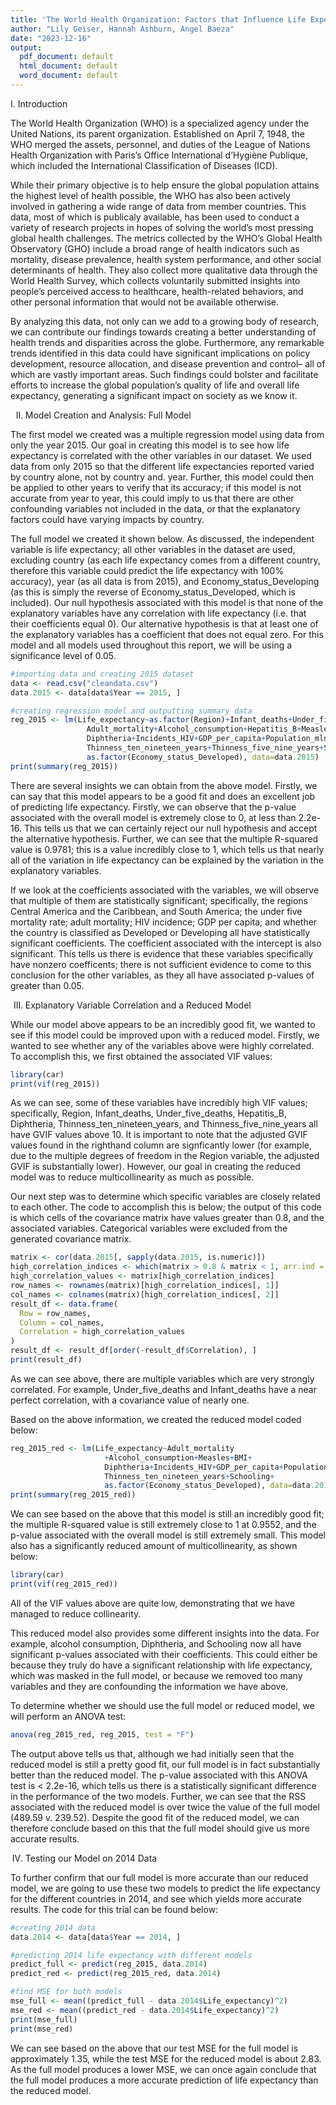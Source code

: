 ```yaml
---
title: 'The World Health Organization: Factors that Influence Life Expectancy'
author: "Lily Geiser, Hannah Ashburn, Angel Baeza"
date: "2023-12-16"
output:
  pdf_document: default
  html_document: default
  word_document: default
---
```


I. Introduction

The World Health Organization (WHO) is a specialized agency under the United Nations, its parent organization. Established on April 7, 1948, the WHO merged the assets, personnel, and duties of the League of Nations Health Organization with Paris's Office International d'Hygiène Publique, which included the International Classification of Diseases (ICD).

While their primary objective is to help ensure the global population attains the highest level of health possible, the WHO has also been actively involved in gathering a wide range of data from member countries. This data, most of which is publicaly available, has been used to conduct a variety of research projects in hopes of solving the world's most pressing global health challenges. The metrics collected by the WHO's Global Health Observatory (GHO) include a broad range of health indicators such as mortality, disease prevalence, health system performance, and other social determinants of health. They also collect more qualitative data through the World Health Survey, which collects voluntarily submitted insights into people's perceived access to healthcare, health-related behaviors, and other personal information that would not be available otherwise. 

By analyzing this data, not only can we add to a growing body of research, we can contribute our findings towards creating a better understanding of health trends and disparities across the globe. Furthermore, any remarkable trends identified in this data could have significant implications on policy development, resource allocation, and disease prevention and control-- all of which are vastly important areas. Such findings could bolster and facilitate efforts to increase the global population's quality of life and overall life expectancy, generating a significant impact on society as we know it. 

II. Model Creation and Analysis: Full Model

The first model we created was a multiple regression model using data from only the year 2015. Our goal in creating this model is to see how life expectancy is correlated with the other variables in our dataset. We used data from only 2015 so that the different life expectancies reported varied by country alone, not by country and. year. Further, this model could then be applied to other years to verify that its accuracy; if this model is not accurate from year to year, this could imply to us that there are other confounding variables not included in the data, or that the explanatory factors could have varying impacts by country.

The full model we created it shown below. As discussed, the independent variable is life expectancy; all other variables in the dataset are used, excluding country (as each life expectancy comes from a different country, therefore this variable could predict the life expectancy with 100% accuracy), year (as all data is from 2015), and Economy_status_Developing (as this is simply the reverse of Economy_status_Developed, which is included). Our null hypothesis associated with this model is that none of the explanatory variables have any correlation with life expectancy (i.e. that their coefficients equal 0). Our alternative hypothesis is that at least one of the explanatory variables has a coefficient that does not equal zero. For this model and all models used throughout this report, we will be using a significance level of 0.05.

```r
#importing data and creating 2015 dataset
data <- read.csv("cleandata.csv")
data.2015 <- data[data$Year == 2015, ]

#creating regression model and outputting summary data
reg_2015 <- lm(Life_expectancy~as.factor(Region)+Infant_deaths+Under_five_deaths+
                 Adult_mortality+Alcohol_consumption+Hepatitis_B+Measles+BMI+Polio+
                 Diphtheria+Incidents_HIV+GDP_per_capita+Population_mln+
                 Thinness_ten_nineteen_years+Thinness_five_nine_years+Schooling+
                 as.factor(Economy_status_Developed), data=data.2015)
print(summary(reg_2015))
```

There are several insights we can obtain from the above model. Firstly, we can say that this model appears to be a good fit and does an excellent job of predicting life expectancy. Firstly, we can observe that the p-value associated with the overall model is extremely close to 0, at less than 2.2e-16. This tells us that we can certainly reject our null hypothesis and accept the alternative hypothesis. Further, we can see that the multiple R-squared value is 0.9781; this is a value incredibly close to 1, which tells us that nearly all of the variation in life expectancy can be explained by the variation in the explanatory variables.

If we look at the coefficients associated with the variables, we will observe that multiple of them are statistically significant; specifically, the regions Central America and the Caribbean, and South America; the under five mortality rate; adult mortality; HIV incidence; GDP per capita; and whether the country is classified as Developed or Developing all have statistically significant coefficients. The coefficient associated with the intercept is also significant. This tells us there is evidence that these variables specifically have nonzero coefficents; there is not sufficient evidence to come to this conclusion for the other variables, as they all have associated p-values of greater than 0.05. 

III. Explanatory Variable Correlation and a Reduced Model

While our model above appears to be an incredibly good fit, we wanted to see if this model could be improved upon with a reduced model. Firstly, we wanted to see whether any of the variables above were highly correlated. To accomplish this, we first obtained the associated VIF values:

```r
library(car)
print(vif(reg_2015))
```

As we can see, some of these variables have incredibly high VIF values; specifically, Region, Infant_deaths, Under_five_deaths, Hepatitis_B, Diphtheria, Thinness_ten_nineteen_years, and Thinness_five_nine_years all have GVIF values above 10. It is important to note that the adjusted GVIF values found in the righthand column are signficantly lower (for example, due to the multiple degrees of freedom in the Region variable, the adjusted GVIF is substantially lower). However, our goal in creating the reduced model was to reduce multicollinearity as much as possible. 

Our next step was to determine which specific variables are closely related to each other. The code to accomplish this is below; the output of this code is which cells of the covariance matrix have values greater than 0.8, and the associated variables. Categorical variables were excluded from the generated covariance matrix.

```r
matrix <- cor(data.2015[, sapply(data.2015, is.numeric)])
high_correlation_indices <- which(matrix > 0.8 & matrix < 1, arr.ind = TRUE)
high_correlation_values <- matrix[high_correlation_indices]
row_names <- rownames(matrix)[high_correlation_indices[, 1]]
col_names <- colnames(matrix)[high_correlation_indices[, 2]]
result_df <- data.frame(
  Row = row_names,
  Column = col_names,
  Correlation = high_correlation_values
)
result_df <- result_df[order(-result_df$Correlation), ]
print(result_df)
```

As we can see above, there are multiple variables which are very strongly correlated. For example, Under_five_deaths and Infant_deaths have a near perfect correlation, with a covariance value of nearly one. 

Based on the above information, we created the reduced model coded below:

```r
reg_2015_red <- lm(Life_expectancy~Adult_mortality
                     +Alcohol_consumption+Measles+BMI+
                     Diphtheria+Incidents_HIV+GDP_per_capita+Population_mln+
                     Thinness_ten_nineteen_years+Schooling+
                     as.factor(Economy_status_Developed), data=data.2015)
print(summary(reg_2015_red))
```

We can see based on the above that this model is still an incredibly good fit; the multiple R-squared value is still extremely close to 1 at 0.9552, and the p-value associated with the overall model is still extremely small. This model also has a significantly reduced amount of multicollinearity, as shown below:

```r
library(car)
print(vif(reg_2015_red))
```

All of the VIF values above are quite low, demonstrating that we have managed to reduce collinearity.

This reduced model also provides some different insights into the data. For example, alcohol consumption, Diphtheria, and Schooling now all have significant p-values associated with their coefficients. This could either be because they truly do have a significant relationship with life expectancy, which was masked in the full model, or because we removed too many variables and they are confounding the information we have above.

To determine whether we should use the full model or reduced model, we will perform an ANOVA test:

```r
anova(reg_2015_red, reg_2015, test = "F")
```

The output above tells us that, although we had initially seen that the reduced model is still a pretty good fit, our full model is in fact substantially better than the reduced model. The p-value associated with this ANOVA test is < 2.2e-16, which tells us there is a statistically significant difference in the performance of the two models. Further, we can see that the RSS associated with the reduced model is over twice the value of the full model (489.59 v. 239.52). Despite the good fit of the reduced model, we can therefore conclude based on this that the full model should give us more accurate results.

IV. Testing our Model on 2014 Data

To further confirm that our full model is more accurate than our reduced model, we are going to use these two models to predict the life expectancy for the different countries in 2014, and see which yields more accurate results. The code for this trial can be found below:

```r
#creating 2014 data
data.2014 <- data[data$Year == 2014, ]

#predicting 2014 life expectancy with different models
predict_full <- predict(reg_2015, data.2014)
predict_red <- predict(reg_2015_red, data.2014)

#find MSE for both models
mse_full <- mean((predict_full - data.2014$Life_expectancy)^2)
mse_red <- mean((predict_red - data.2014$Life_expectancy)^2)
print(mse_full)
print(mse_red)
```

We can see based on the above that our test MSE for the full model is approximately 1.35, while the test MSE for the reduced model is about 2.83. As the full model produces a lower MSE, we can once again conclude that the full model produces a more accurate prediction of life expectancy than the reduced model.


